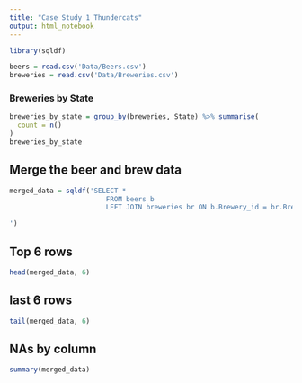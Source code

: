 ```yaml
---
title: "Case Study 1 Thundercats"
output: html_notebook
---
```

```r
library(sqldf)
```

```r

beers = read.csv('Data/Beers.csv')
breweries = read.csv('Data/Breweries.csv')

```

### Breweries by State

```r
breweries_by_state = group_by(breweries, State) %>% summarise(
  count = n()
)
breweries_by_state
```

## Merge the beer and brew data

```r
merged_data = sqldf('SELECT *
                        FROM beers b
                        LEFT JOIN breweries br ON b.Brewery_id = br.Brew_ID

')
```

## Top 6 rows

```r
head(merged_data, 6)

```

## last 6 rows

```r
tail(merged_data, 6)

```

## NAs by column

```r
summary(merged_data)
```